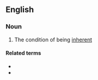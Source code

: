 ==English==

===Noun===
{{wikipedia}}
{{en-noun|-|inherencies}}

# The condition of being [[inherent]]

====Related terms====
* {{l|en|inherence}}
* {{l|en|inherent}}